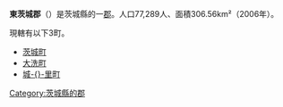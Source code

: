 {{日本郡
| 郡 = 東茨城郡
| 日文原名 = 東茨城郡
| 平假名 = ひがしいばらきぐん
| 羅馬字拼音 = Higashiibaraki-gun
| 地圖 =
| 都道府縣 = 茨城縣
| 編號 = 
| 町 = 3
| 村 = 
| 經度 = 
| 緯度 = 
| 註記 = 
|}}
'''東茨城郡'''（{{jpn|j=東茨城郡|hg=ひがしいばらきぐん|rrm=Higashiibaraki gun|f=y}}）是茨城縣的一[[郡|郡]]。人口77,289人、面積306.56km²（2006年）。

現轄有以下3町。
*[[茨城町|茨城町]]
*[[大洗町|大洗町]]
*[[城里町|城-{}-里町]]

{{茨城縣}}

[[Category:茨城縣的郡|Category:茨城縣的郡]]